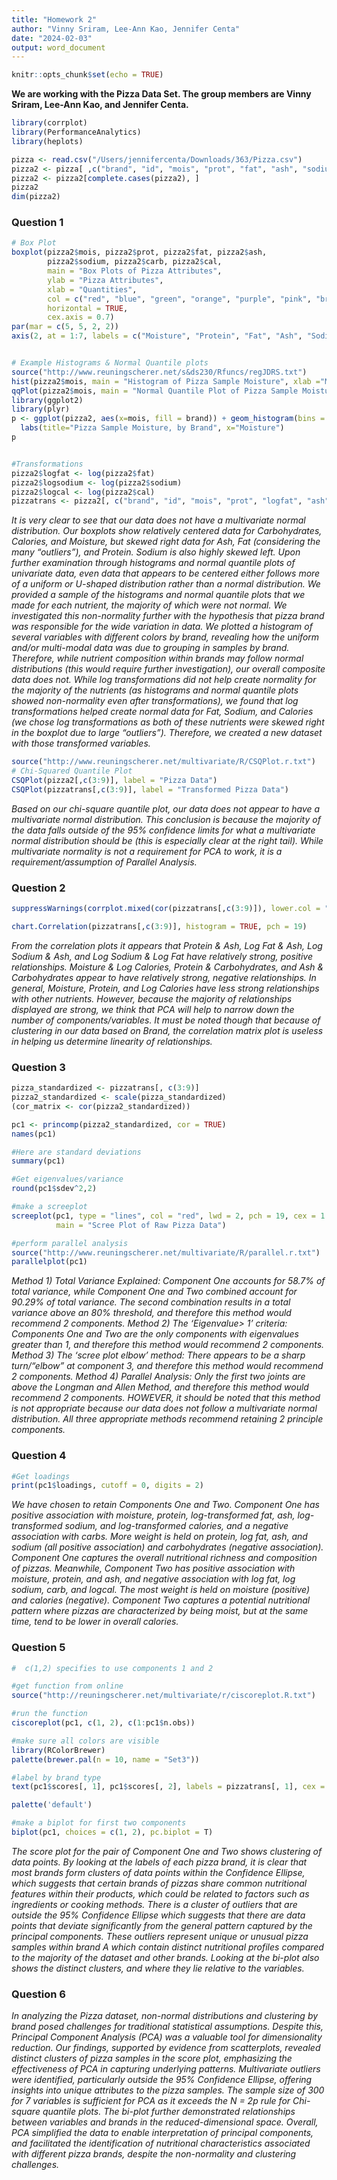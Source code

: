 ```yaml
---
title: "Homework 2"
author: "Vinny Sriram, Lee-Ann Kao, Jennifer Centa"
date: "2024-02-03"
output: word_document
---
```


```r
knitr::opts_chunk$set(echo = TRUE)
```

**We are working with the Pizza Data Set. The group members are Vinny Sriram, Lee-Ann Kao, and Jennifer Centa.**

```r
library(corrplot)
library(PerformanceAnalytics)
library(heplots)

pizza <- read.csv("/Users/jennifercenta/Downloads/363/Pizza.csv")
pizza2 <- pizza[ ,c("brand", "id", "mois", "prot", "fat", "ash", "sodium", "carb", "cal")]
pizza2 <- pizza2[complete.cases(pizza2), ]
pizza2
dim(pizza2)
```


### Question 1

```r
# Box Plot
boxplot(pizza2$mois, pizza2$prot, pizza2$fat, pizza2$ash,
        pizza2$sodium, pizza2$carb, pizza2$cal,
        main = "Box Plots of Pizza Attributes",
        ylab = "Pizza Attributes",
        xlab = "Quantities",
        col = c("red", "blue", "green", "orange", "purple", "pink", "brown"),
        horizontal = TRUE,
        cex.axis = 0.7)
par(mar = c(5, 5, 2, 2))
axis(2, at = 1:7, labels = c("Moisture", "Protein", "Fat", "Ash", "Sodium", "Carbohydrates", "Calories"), las = 2, cex.axis = 0.7)


# Example Histograms & Normal Quantile plots
source("http://www.reuningscherer.net/s&ds230/Rfuncs/regJDRS.txt")
hist(pizza2$mois, main = "Histogram of Pizza Sample Moisture", xlab ="Moisture", col = "magenta", breaks = 10)
qqPlot(pizza2$mois, main = "Normal Quantile Plot of Pizza Sample Moisture", ylab = "Moisutre", pch = 19)
library(ggplot2)
library(plyr)
p <- ggplot(pizza2, aes(x=mois, fill = brand)) + geom_histogram(bins = 75) + 
  labs(title="Pizza Sample Moisture, by Brand", x="Moisture")
p


#Transformations
pizza2$logfat <- log(pizza2$fat)
pizza2$logsodium <- log(pizza2$sodium)
pizza2$logcal <- log(pizza2$cal)
pizzatrans <- pizza2[, c("brand", "id", "mois", "prot", "logfat", "ash", "logsodium", "carb", "logcal")]
```
*It is very clear to see that our data does not have a multivariate normal distribution. Our boxplots show relatively centered data for Carbohydrates, Calories, and Moisture, but skewed right data for Ash, Fat (considering the many "outliers"), and Protein. Sodium is also highly skewed left. Upon further examination through histograms and normal quantile plots of univariate data, even data that appears to be centered either follows more of a uniform or U-shaped distribution rather than a normal distribution. We provided a sample of the histograms and normal quantile plots that we made for each nutrient, the majority of which were not normal.*
*We investigated this non-normality further with the hypothesis that pizza brand was responsible for the wide variation in data. We plotted a histogram of several variables with different colors by brand, revealing how the uniform and/or multi-modal data was due to grouping in samples by brand. Therefore, while nutrient composition within brands may follow normal distributions (this would require further investigation), our overall composite data does not.*
*While log transformations did not help create normality for the majority of the nutrients (as histograms and normal quantile plots showed non-normality even after transformations), we found that log transformations helped create normal data for Fat, Sodium, and Calories (we chose log transformations as both of these nutrients were skewed right in the boxplot due to large "outliers"). Therefore, we created a new dataset with those transformed variables.*

```r
source("http://www.reuningscherer.net/multivariate/R/CSQPlot.r.txt")
# Chi-Squared Quantile Plot
CSQPlot(pizza2[,c(3:9)], label = "Pizza Data")
CSQPlot(pizzatrans[,c(3:9)], label = "Transformed Pizza Data")
```
*Based on our chi-square quantile plot, our data does not appear to have a multivariate normal distribution. This conclusion is because the majority of the data falls outside of the 95% confidence limits for what a multivariate normal distribution should be (this is especially clear at the right tail). While multivariate normality is not a requirement for PCA to work, it is a requirement/assumption of Parallel Analysis.*

### Question 2

```r
suppressWarnings(corrplot.mixed(cor(pizzatrans[,c(3:9)]), lower.col = "black", upper = "ellipse", tl.col = "black", number.cex = .7, order = "hclust", tl.pos = "lt", tl.cex = .7))

chart.Correlation(pizzatrans[,c(3:9)], histogram = TRUE, pch = 19)
```

*From the correlation plots it appears that Protein & Ash, Log Fat & Ash, Log Sodium & Ash, and Log Sodium & Log Fat have relatively strong, positive relationships. Moisture & Log Calories, Protein & Carbohydrates, and Ash & Carbohydrates appear to have relatively strong, negative relationships. In general, Moisture, Protein, and Log Calories have less strong relationships with other nutrients. However, because the majority of relationships displayed are strong, we think that PCA will help to narrow down the number of components/variables. It must be noted though that because of clustering in our data based on Brand, the correlation matrix plot is useless in helping us determine linearity of relationships.*

### Question 3

```r
pizza_standardized <- pizzatrans[, c(3:9)]
pizza2_standardized <- scale(pizza_standardized)
(cor_matrix <- cor(pizza2_standardized))

pc1 <- princomp(pizza2_standardized, cor = TRUE)
names(pc1)

#Here are standard deviations
summary(pc1)

#Get eigenvalues/variance
round(pc1$sdev^2,2)

#make a screeplot  
screeplot(pc1, type = "lines", col = "red", lwd = 2, pch = 19, cex = 1.2, 
          main = "Scree Plot of Raw Pizza Data")

#perform parallel analysis
source("http://www.reuningscherer.net/multivariate/R/parallel.r.txt")
parallelplot(pc1)
```
*Method 1) Total Variance Explained: Component One accounts for 58.7% of total variance, while Component One and Two combined account for 90.29% of total variance. The second combination results in a total variance above an 80% threshold, and therefore this method would recommend 2 components.*
*Method 2) The 'Eigenvalue> 1' criteria: Components One and Two are the only components with eigenvalues greater than 1, and therefore this method would recommend 2 components.*
*Method 3) The 'scree plot elbow' method: There appears to be a sharp turn/"elbow" at component 3, and therefore this method would recommend 2 components.*
*Method 4) Parallel Analysis: Only the first two joints are above the Longman and Allen Method, and therefore this method would recommend 2 components. HOWEVER, it should be noted that this method is not appropriate because our data does not follow a multivariate normal distribution.*
*All three appropriate methods recommend retaining 2 principle components.*


### Question 4
```r
#Get loadings
print(pc1$loadings, cutoff = 0, digits = 2)
```
*We have chosen to retain Components One and Two. Component One has positive association with moisture, protein, log-transformed fat, ash, log-transformed sodium, and log-transformed calories, and a negative association with carbs. More weight is held on protein, log fat, ash, and sodium (all positive association) and carbohydrates (negative association). Component One captures the overall nutritional richness and composition of pizzas. Meanwhile, Component Two has positive association with moisture, protein, and ash, and negative association with log fat, log sodium, carb, and logcal. The most weight is held on moisture (positive) and calories (negative). Component Two captures a potential nutritional pattern where pizzas are characterized by being moist, but at the same time, tend to be lower in overall calories.*


### Question 5

```r
#  c(1,2) specifies to use components 1 and 2

#get function from online
source("http://reuningscherer.net/multivariate/r/ciscoreplot.R.txt")

#run the function
ciscoreplot(pc1, c(1, 2), c(1:pc1$n.obs))

#make sure all colors are visible
library(RColorBrewer)
palette(brewer.pal(n = 10, name = "Set3"))

#label by brand type
text(pc1$scores[, 1], pc1$scores[, 2], labels = pizzatrans[, 1], cex = 0.5, col = (as.numeric(factor(pizzatrans[, 1]))))

palette('default')

#make a biplot for first two components
biplot(pc1, choices = c(1, 2), pc.biplot = T)
```
*The score plot for the pair of Component One and Two shows clustering of data points. By looking at the labels of each pizza brand, it is clear that most brands form clusters of data points within the Confidence Ellipse, which suggests that certain brands of pizzas share common nutritional features within their products, which could be related to factors such as ingredients or cooking methods. There is a cluster of outliers that are outside the 95% Confidence Ellipse which suggests that there are data points that deviate significantly from the general pattern captured by the principal components. These outliers represent unique or unusual pizza samples within brand A which contain distinct nutritional profiles compared to the majority of the dataset and other brands. Looking at the bi-plot also shows the distinct clusters, and where they lie relative to the variables.*

### Question 6

*In analyzing the Pizza dataset, non-normal distributions and clustering by brand posed challenges for traditional statistical assumptions. Despite this, Principal Component Analysis (PCA) was a valuable tool for dimensionality reduction. Our findings, supported by evidence from scatterplots, revealed distinct clusters of pizza samples in the score plot, emphasizing the effectiveness of PCA in capturing underlying patterns. Multivariate outliers were identified, particularly outside the 95% Confidence Ellipse, offering insights into unique attributes to the pizza samples. The sample size of 300 for 7 variables is sufficient for PCA as it exceeds the N = 2p rule for Chi-square quantile plots. The bi-plot further demonstrated relationships between variables and brands in the reduced-dimensional space. Overall, PCA simplified the data to enable interpretation of principal components, and facilitated the identification of nutritional characteristics associated with different pizza brands, despite the non-normality and clustering challenges.*
